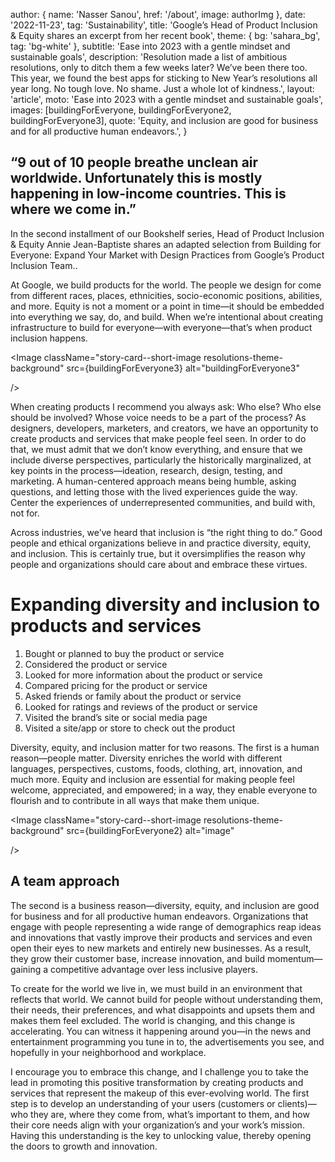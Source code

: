 
  author: { name: 'Nasser Sanou', href: '/about', image: authorImg },
  date: '2022-11-23',
  tag: 'Sustainability',
  title:
    'Google’s Head of Product Inclusion & Equity shares an excerpt from her recent book',
  theme: { bg: 'sahara_bg', tag: 'bg-white' },
  subtitle: 'Ease into 2023 with a gentle mindset and sustainable goals',
  description:
    'Resolution made a list of ambitious resolutions, only to ditch them a few weeks later? We’ve been there too. This year, we found the best apps for sticking to New Year’s resolutions all year long. No tough love. No shame. Just a whole lot of kindness.',
  layout: 'article',
  moto: 'Ease into 2023 with a gentle mindset and sustainable goals',
  images: [buildingForEveryone, buildingForEveryone2, buildingForEveryone3],
  quote:
    'Equity, and inclusion are good for business and for all productive human endeavors.',
}


## “9 out of 10 people breathe unclean air worldwide. Unfortunately this is mostly happening in low-income countries. This is where we come in.”

In the second installment of our Bookshelf series, Head of Product Inclusion & Equity Annie Jean-Baptiste shares an adapted selection from Building for Everyone: Expand Your Market with Design Practices from Google’s Product Inclusion Team..

At Google, we build products for the world. The people we design for come from different races, places, ethnicities, socio-economic positions, abilities, and more. Equity is not a moment or a point in time—it should be embedded into everything we say, do, and build. When we’re intentional about creating infrastructure to build for everyone—with everyone—that’s when product inclusion happens.

<Image
  className="story-card--short-image  resolutions-theme-background"
  src={buildingForEveryone3}
  alt="buildingForEveryone3"

/>

When creating products I recommend you always ask: Who else? Who else should be involved? Whose voice needs to be a part of the process? As designers, developers, marketers, and creators, we have an opportunity to create products and services that make people feel seen. In order to do that, we must admit that we don’t know everything, and ensure that we include diverse perspectives, particularly the historically marginalized, at key points in the process—ideation, research, design, testing, and marketing. A human-centered approach means being humble, asking questions, and letting those with the lived experiences guide the way. Center the experiences of underrepresented communities, and build with, not for.

Across industries, we’ve heard that inclusion is “the right thing to do.” Good people and ethical organizations believe in and practice diversity, equity, and inclusion. This is certainly true, but it oversimplifies the reason why people and organizations should care about and embrace these virtues.

# Expanding diversity and inclusion to products and services

1. Bought or planned to buy the product or service
2. Considered the product or service
3. Looked for more information about the product or service
4. Compared pricing for the product or service
5. Asked friends or family about the product or service
6. Looked for ratings and reviews of the product or service
7. Visited the brand’s site or social media page
8. Visited a site/app or store to check out the product

Diversity, equity, and inclusion matter for two reasons. The first is a human reason—people matter. Diversity enriches the world with different languages, perspectives, customs, foods, clothing, art, innovation, and much more. Equity and inclusion are essential for making people feel welcome, appreciated, and empowered; in a way, they enable everyone to flourish and to contribute in all ways that make them unique.

<Image
  className="story-card--short-image  resolutions-theme-background"
  src={buildingForEveryone2}
  alt="image"

/>

## A team approach

The second is a business reason—diversity, equity, and inclusion are good for business and for all productive human endeavors. Organizations that engage with people representing a wide range of demographics reap ideas and innovations that vastly improve their products and services and even open their eyes to new markets and entirely new businesses. As a result, they grow their customer base, increase innovation, and build momentum—gaining a competitive advantage over less inclusive players.

To create for the world we live in, we must build in an environment that reflects that world. We cannot build for people without understanding them, their needs, their preferences, and what disappoints and upsets them and makes them feel excluded. The world is changing, and this change is accelerating. You can witness it happening around you—in the news and entertainment programming you tune in to, the advertisements you see, and hopefully in your neighborhood and workplace.

I encourage you to embrace this change, and I challenge you to take the lead in promoting this positive transformation by creating products and services that represent the makeup of this ever-evolving world. The first step is to develop an understanding of your users (customers or clients)—who they are, where they come from, what’s important to them, and how their core needs align with your organization’s and your work’s mission. Having this understanding is the key to unlocking value, thereby opening the doors to growth and innovation.
